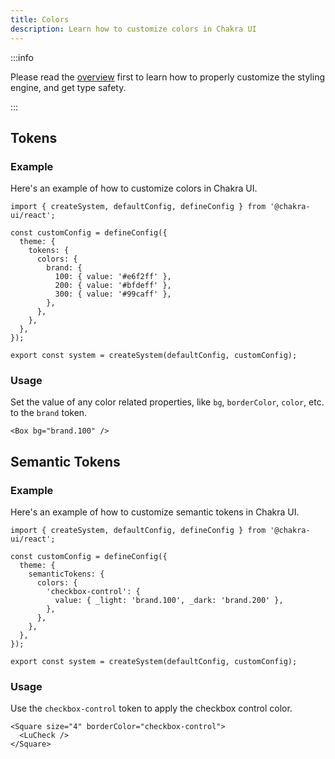 ```yaml
---
title: Colors
description: Learn how to customize colors in Chakra UI
---
```


:::info

Please read the [overview](/docs/theming/customization/overview) first to learn
how to properly customize the styling engine, and get type safety.

:::

## Tokens

### Example

Here's an example of how to customize colors in Chakra UI.

```tsx title="theme.ts"
import { createSystem, defaultConfig, defineConfig } from '@chakra-ui/react';

const customConfig = defineConfig({
  theme: {
    tokens: {
      colors: {
        brand: {
          100: { value: '#e6f2ff' },
          200: { value: '#bfdeff' },
          300: { value: '#99caff' },
        },
      },
    },
  },
});

export const system = createSystem(defaultConfig, customConfig);
```

### Usage

Set the value of any color related properties, like `bg`, `borderColor`,
`color`, etc. to the `brand` token.

```tsx
<Box bg="brand.100" />
```

## Semantic Tokens

### Example

Here's an example of how to customize semantic tokens in Chakra UI.

```tsx title="theme.ts"
import { createSystem, defaultConfig, defineConfig } from '@chakra-ui/react';

const customConfig = defineConfig({
  theme: {
    semanticTokens: {
      colors: {
        'checkbox-control': {
          value: { _light: 'brand.100', _dark: 'brand.200' },
        },
      },
    },
  },
});

export const system = createSystem(defaultConfig, customConfig);
```

### Usage

Use the `checkbox-control` token to apply the checkbox control color.

```tsx
<Square size="4" borderColor="checkbox-control">
  <LuCheck />
</Square>
```
